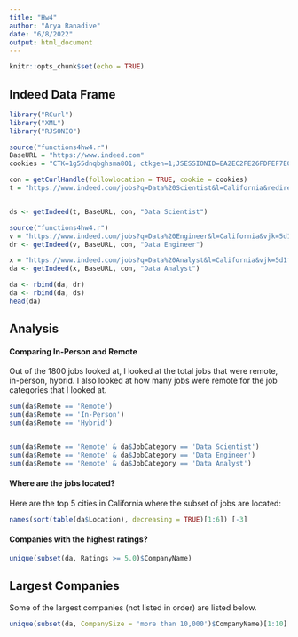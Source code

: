 ```yaml
---
title: "Hw4"
author: "Arya Ranadive"
date: "6/8/2022"
output: html_document
---
```


```r
knitr::opts_chunk$set(echo = TRUE)
```

## Indeed Data Frame


```r
library("RCurl")
library("XML")
library("RJSONIO")

source("functions4hw4.r")
BaseURL = "https://www.indeed.com"
cookies = "CTK=1g55dnqbghsma801; ctkgen=1;JSESSIONID=EA2EC2FE26FDFEF7E0548929DE72B571; indeed_rcc=''; INDEED_CSRF_TOKEN=jjXg0roGHDo4cdOmQ9N2E5GFB7mWJ0nh; PREF='TM=1654818335100:L=California'; Version=1; Max-Age=157680000; UD='LA=1654818335:CV=1654818335:TS=1654818335:SG=4b34e9a7ef0be7004606e1d401c989b2'; Version=1; Max-Age=157680000;NBDVJ='';RQ='q=Data+Scientist&l=California&ts=1654818335125';jaSerpCount=1;"

con = getCurlHandle(followlocation = TRUE, cookie = cookies)
t = "https://www.indeed.com/jobs?q=Data%20Scientist&l=California&redirected=1&vjk=de2c067e43d5b964"


ds <- getIndeed(t, BaseURL, con, "Data Scientist")

```

```r
source("functions4hw4.r")
v = "https://www.indeed.com/jobs?q=Data%20Engineer&l=California&vjk=5d1f43db1475af44"
dr <- getIndeed(v, BaseURL, con, "Data Engineer")
```

```r
x = "https://www.indeed.com/jobs?q=Data%20Analyst&l=California&vjk=5d1f43db1475af44"
da <- getIndeed(x, BaseURL, con, "Data Analyst")
```

```r
da <- rbind(da, dr)
da <- rbind(da, ds)
head(da)
```

## Analysis

#### Comparing In-Person and Remote
Out of the 1800 jobs looked at, I looked at the total jobs that were remote, in-person, hybrid. I also looked at how many jobs were remote for the job categories that I looked at. 
```r
sum(da$Remote == 'Remote')
sum(da$Remote == 'In-Person')
sum(da$Remote == 'Hybrid')


sum(da$Remote == 'Remote' & da$JobCategory == 'Data Scientist')
sum(da$Remote == 'Remote' & da$JobCategory == 'Data Engineer')
sum(da$Remote == 'Remote' & da$JobCategory == 'Data Analyst')


```


#### Where are the jobs located? 
Here are the top 5 cities in California where the subset of jobs are located: 
```r
names(sort(table(da$Location), decreasing = TRUE)[1:6]) [-3]

```

#### Companies with the highest ratings?

```r

unique(subset(da, Ratings >= 5.0)$CompanyName)

```

## Largest Companies
Some of the largest companies (not listed in order) are listed below. 
```r

unique(subset(da, CompanySize = 'more than 10,000')$CompanyName)[1:10]

```

